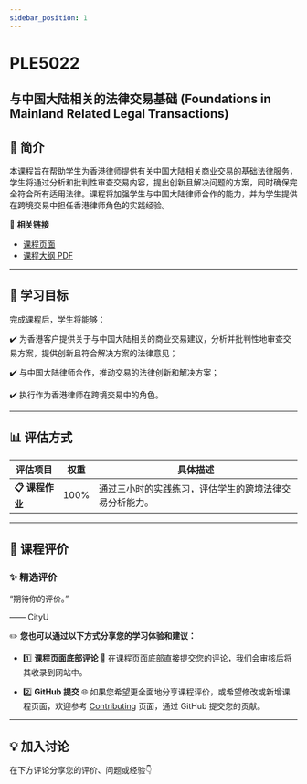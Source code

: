 ```yaml
---
sidebar_position: 1
---
```


# PLE5022
## 与中国大陆相关的法律交易基础 (Foundations in Mainland Related Legal Transactions)

## **📘 简介**
本课程旨在帮助学生为香港律师提供有关中国大陆相关商业交易的基础法律服务，学生将通过分析和批判性审查交易内容，提出创新且解决问题的方案，同时确保完全符合所有适用法律。课程将加强学生与中国大陆律师合作的能力，并为学生提供在跨境交易中担任香港律师角色的实践经验。

🔗 **相关链接**
- [课程页面](https://www.cityu.edu.hk/catalogue/pg/202425/course/PLE5022.htm)
- [课程大纲 PDF](https://www.cityu.edu.hk/catalogue/pg/202425/course/PLE5022.pdf)

---

## **🎯 学习目标**

完成课程后，学生将能够：

✔️ 为香港客户提供关于与中国大陆相关的商业交易建议，分析并批判性地审查交易方案，提供创新且符合解决方案的法律意见；

✔️ 与中国大陆律师合作，推动交易的法律创新和解决方案；

✔️ 执行作为香港律师在跨境交易中的角色。

---

## **📊 评估方式**

| **评估项目**          | **权重** | **具体描述**                                                                                       |
|----------------------|---------|---------------------------------------------------------------------------------------------------|
| **📋 课程作业**       | 100%    | 通过三小时的实践练习，评估学生的跨境法律交易分析能力。                                           |

---

## **💬 课程评价**

### ✨ **精选评价**
<div className={commentStyles.commentBox}>
    <p className={commentStyles.commentText}>
        “期待你的评价。”
    </p>
    <p className={commentStyles.commentAuthor}>—— CityU</p>
</div>

✏️ **您也可以通过以下方式分享您的学习体验和建议：**

- 1️⃣ **课程页面底部评论**
💬 在课程页面底部直接提交您的评论，我们会审核后将其收录到网站中。

- 2️⃣ **GitHub 提交**
🌐 如果您希望更全面地分享课程评价，或希望修改或新增课程页面，欢迎参考 [Contributing](/contributing) 页面，通过 GitHub 提交您的贡献。

---

## **💡 加入讨论**

在下方评论分享您的评价、问题或经验👇
<Utterances />